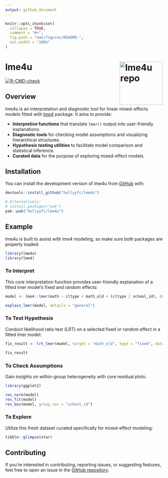 ```yaml
---
output: github_document
---
```


<!-- README.md is generated from README.Rmd. Please edit that file -->

```r
knitr::opts_chunk$set(
  collapse = TRUE,
  comment = "#>",
  fig.path = "man/figures/README-",
  out.width = "100%"
)
```

# lme4u <a href="https://github.com/hollyyfc/lme4u"><img src="man/figures/logo.png" align="right" height="138" alt="lme4u repo" /></a>

<!-- badges: start -->
[![R-CMD-check](https://github.com/hollyyfc/lme4u/actions/workflows/R-CMD-check.yaml/badge.svg)](https://github.com/hollyyfc/lme4u/actions/workflows/R-CMD-check.yaml)
<!-- badges: end -->

## Overview

lme4u is an interpretation and diagnostic tool for linear mixed-effects models fitted with [lme4](https://cran.r-project.org/web/packages/lme4/index.html) package. It aims to provide:

- **Interpretive functions** that translate `lmer()` output into user-friendly explanations.
- **Diagnostic tools** for checking model assumptions and visualizing hierarchical structures.
- **Hypothesis testing utilities** to facilitate model comparison and statistical inference.
- **Curated data** for the purpose of exploring mixed-effect models. 

## Installation

You can install the development version of lme4u from [GitHub](https://github.com/) with:

```r
devtools::install_github("hollyyfc/lme4u")

# Alternatively:
# install.packages("pak")
pak::pak("hollyyfc/lme4u")
```

## Example

lme4u is built to assist with lme4 modeling, so make sure both packages are properly loaded:

```r
library(lme4u)
library(lme4)
```

### To Interpret 

This core interpretation function provides user-friendly explanation of a fitted lmer model's fixed and random effects:

```r
model <- lme4::lmer(math ~ cltype + math_old + (cltype | school_id), data = star)

explain_lmer(model, details = "general")
```

### To Test Hypothesis

Conduct likelihood ratio test (LRT) on a selected fixed or random effect in a fitted lmer model:

```r
fix_result <- lrt_lmer(model, target = "math_old", type = "fixed", data = star)

fix_result
```

### To Check Assumptions

Gain insights on within-group heterogeneity with core residual plots:

```r
library(ggplot2)

res_norm(model)
res_fit(model)
res_box(model, group_var = "school_id")
```

### To Explore

Utilize this fresh dataset curated specifically for mixed-effect modeling:

```r
tibble::glimpse(star)
```

## Contributing

If you’re interested in contributing, reporting issues, or suggesting features, feel free to open an issue in the [GitHub repository](https://github.com/hollyyfc/lme4u/issues).

